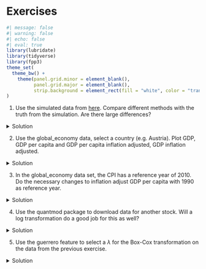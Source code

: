 # Exercises

```r
#| message: false
#| warning: false
#| echo: false
#| eval: true
library(lubridate)
library(tidyverse)
library(fpp3)
theme_set(
  theme_bw() + 
    theme(panel.grid.minor = element_blank(),
          panel.grid.major = element_blank(),
          strip.background = element_rect(fill = "white", color = "transparent"))
)

```

1.  Use the simulated data from [here](https://holleland.github.io/BAN430/3_adjustments.html#time-series-components-and-seasonal-adjustment). Compare different methods with the truth from the simulation. Are there large differences?

<details>

<summary>Solution</summary>

Since the simulated data is daily, we cannot use the x11 and seats methods. We will therefore only compare the STL and classical decomposition. 

We start by re-running the simulation and creating a tsibble. 
```r
set.seed(1344)
library(fpp3)
theme_set(theme_bw())
dat <- tibble(
  date = seq(as.Date("2015-01-01"), as.Date("2020-12-31"), by = "1 day"),
  t = 1:length(date),
  Tt = 100+9*t/300 + .5*((t-1000)/200)^3+(.87*cos(2*pi*t/1200)+.42*sin(2*pi*t/600))*11,
  St = (.94*cos(2*pi*t/365) -1.2*sin(2* pi*t/365))*13,
  Rt = rnorm(length(date), sd = 15),
  Yt = Tt + St +  Rt
) 

dat <- as_tsibble(dat, index = date)
```

Then we do the decomposition, classical and STL:
```r
decomp <- dat %>% 
  model(
    classic = classical_decomposition(Yt~season(period = "1 year"), type = "additive"),
    stl = STL(Yt~season(period = "1 year"), robust = TRUE)
) %>% components() %>%
  # For some reason, the classic and stl uses differnt naming conventions:
  mutate(random = ifelse(is.na(remainder), random, remainder),
          seasonal = ifelse(is.na(`season_1 year`), seasonal, `season_1 year`))
# Adjusting the names of dat to fit with the decomp
names(dat) <- c("date", "t", "trend", "seasonal", "random", "Yt")
dat$.model = "simulation"
# Classical decomposition: 
decomp %>% filter(.model == "classic") %>% autoplot()+ labs(title= "Classical")
# STL: 
decomp %>% filter(.model == "stl") %>% autoplot() + labs(title= "STL")
# Simulation: 
decomp %>% bind_rows(dat) %>% filter(.model == "simulation") %>% autoplot()
# All
decomp %>% bind_rows(dat) %>% autoplot()
```
With the setting I used here, it does not seem that the decomposition methods manage to get as smooth estimate for the seasonal component as we see in the simulation, but for the trend part the fit is almost perfect. 

</details>

2.  Use the global_economy data, select a country (e.g. Austria). Plot GDP, GDP per capita and GDP per capita inflation adjusted, GDP inflation adjusted.

<details>

<summary>Solution</summary>

```r
#| message: false
#| warning: false
library(fpp3)
library(tidyverse)
dat <- global_economy %>% 
  filter(Country == "Austria")
dat %>% autoplot(GDP)
dat %>% autoplot(GDP/Population)
dat %>% autoplot(GDP/Population * 100/CPI)
dat %>% autoplot(GDP * 100/CPI)

```

</details>

3.  In the global_economy data set, the CPI has a reference year of 2010. Do the necessary changes to inflation adjust GDP per capita with 1990 as reference year.

<details>

<summary>Solution</summary>

```r
library(fpp3)
library(tidyverse)
dat <- global_economy %>% 
  filter(Country == "Austria")

# -- Extracting the CPI in 1990: --
cpi1990 <- dat %>% filter(Year ==1990) %>% pull(CPI)

# -- Transforming such that CPI1990 is 100 in 1990: --
dat <- dat %>% mutate(CPI1990 = CPI / cpi1990 * 100)

# -- Plotting Inflation adjusted GDP per capita: --
dat %>% autoplot(GDP/Population * 100/CPI1990) + 
  labs(y = "Inflation adjusted GDP per capita (1990 US$)") +
  geom_line(aes(y= GDP/Population * 100/CPI), col = 2)

# -- Comparing the two CPIs: --
dat %>% 
  pivot_longer(cols = c(CPI,CPI1990)) %>%
  ggplot(aes(x = Year, y = value, col = name)) + geom_line()+
  geom_hline(yintercept = 100) +
  scale_color_manual(values = c("red","blue"))+
  geom_segment(x = 1990,xend = 1990, y = -Inf, yend =100, lty = 2, col = "blue")+
  geom_segment(x = 2010,xend = 2010, y = -Inf, yend =100, lty = 2, col = "red")+
  labs(title = "Differences between CPI with reference year 1990 and 2010",
       y = "Consumer Price Index") +
  theme(legend.title = element_blank())

```

</details>

4.  Use the quantmod package to download data for another stock. Will a log transformation do a good job for this as well?

<details>
<summary> Solution</summary>
```r
library(quantmod)
# Equinor: 
getSymbols("EQNR")
close.price <- tibble(
  close = as.numeric(EQNR$EQNR.Close),
  date  = time(EQNR)
) %>% as_tsibble(index = date) 

# -- Plot closing price: --
close.price %>% autoplot(close) +
  labs(title = "Apple Closing price", 
       y     = "US$")

close.price <- close.price %>% 
  mutate(logclose  = log(close), # log-transform
         logreturn = c(NA, diff(logclose)), # log returns
         return    = c(NA, diff(close)/close[-nrow(close.price)]) # Returns
         ) 

close.price %>% 
  pivot_longer(-date) %>%
  ggplot(aes(x=date, y = value))+ geom_line()+ 
  facet_wrap(~name, scales = "free_y")
```
</details>
5.  Use the guerrero feature to select a $\lambda$ for the Box-Cox transformation on the data from the previous exercise.


<details>
<summary>Solution</summary>
```r
# -- Box-cox-transform --
lambda <- close.price %>%
  features(close, features = guerrero) %>%
  pull(lambda_guerrero)
lambda
close.price <- close.price %>%
  mutate(boxcox = box_cox(close,lambda))
close.price %>%
  autoplot(boxcox) +
  labs(y = "",
       title = latex2exp::TeX(paste0(
         "Transformed apple closing price with $\\lambda$ = ",
         round(lambda,3))))+
  # adding the blue close price
  geom_line(aes(y=close), col = 4)
```
</details>